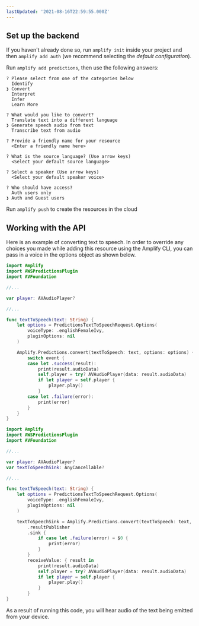 ```yaml
---
lastUpdated: '2021-08-16T22:59:55.000Z'
---
```

## Set up the backend

If you haven't already done so, run `amplify init` inside your project and then `amplify add auth` (we recommend selecting the *default configuration*).

Run `amplify add predictions`, then use the following answers:

```console
? Please select from one of the categories below
  Identify
❯ Convert
  Interpret
  Infer
  Learn More
  
? What would you like to convert?
  Translate text into a different language
❯ Generate speech audio from text
  Transcribe text from audio

? Provide a friendly name for your resource
  <Enter a friendly name here>
  
? What is the source language? (Use arrow keys)
  <Select your default source language>

? Select a speaker (Use arrow keys)
  <Select your default speaker voice>
  
? Who should have access?
  Auth users only
❯ Auth and Guest users
```

Run `amplify push` to create the resources in the cloud

## Working with the API

Here is an example of converting text to speech. In order to override any choices you made while adding this resource using the Amplify CLI, you can pass in a voice in the options object as shown below.

<BlockSwitcher>

<Block name="Listener (iOS 11+)">

```swift
import Amplify
import AWSPredictionsPlugin
import AVFoundation

//...

var player: AVAudioPlayer?

//...

func textToSpeech(text: String) {
    let options = PredictionsTextToSpeechRequest.Options(
        voiceType: .englishFemaleIvy,
        pluginOptions: nil
    )

    Amplify.Predictions.convert(textToSpeech: text, options: options) { event in
        switch event {
        case let .success(result):
            print(result.audioData)
            self.player = try? AVAudioPlayer(data: result.audioData)
            if let player = self.player {
                player.play()
            }
        case let .failure(error):
            print(error)
        }
    }
}
```

</Block>

<Block name="Combine (iOS 13+)">

```swift
import Amplify
import AWSPredictionsPlugin
import AVFoundation

//...

var player: AVAudioPlayer?
var textToSpeechSink: AnyCancellable?

//...

func textToSpeech(text: String) {
    let options = PredictionsTextToSpeechRequest.Options(
        voiceType: .englishFemaleIvy,
        pluginOptions: nil
    )

    textToSpeechSink = Amplify.Predictions.convert(textToSpeech: text, options: options)
        .resultPublisher
        .sink {
            if case let .failure(error) = $0 {
                print(error)
            }
        }
        receiveValue: { result in
            print(result.audioData)
            self.player = try? AVAudioPlayer(data: result.audioData)
            if let player = self.player {
                player.play()
            }
        }
}
```

</Block>

</BlockSwitcher>

As a result of running this code, you will hear audio of the text being emitted from your device.
